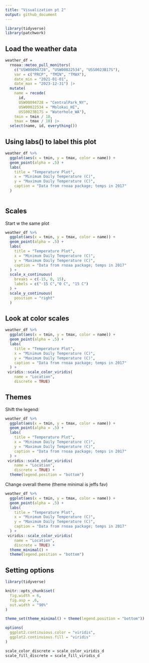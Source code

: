 ```yaml
---
title: "Visualization pt 2"
output: github_document
---
```


```r
library(tidyverse)
library(patchwork)
```

## Load the weather data 

```r
weather_df = 
  rnoaa::meteo_pull_monitors(
    c("USW00094728", "USW00022534", "USS0023B17S"),
    var = c("PRCP", "TMIN", "TMAX"), 
    date_min = "2021-01-01",
    date_max = "2023-12-31") |>
  mutate(
    name = recode(
      id, 
      USW00094728 = "CentralPark_NY", 
      USW00022534 = "Molokai_HI",
      USS0023B17S = "Waterhole_WA"),
    tmin = tmin / 10,
    tmax = tmax / 10) |>
  select(name, id, everything())

```

## Using labs() to label this plot
```r
weather_df %>% 
  ggplot(aes(x = tmin, y = tmax, color = name)) +
  geom_point(alpha = .5) +
  labs(
    title = "Temperature Plot",
    x = "Minimum Daily Temperature (C)",
    y = "Maximum Daily Temperature (C)",
    caption = "Data from rnoaa package; temps in 2017"
  )
  
```

## Scales 

Start w the same plot

```r
weather_df %>% 
  ggplot(aes(x = tmin, y = tmax, color = name)) +
  geom_point(alpha = .5) +
  labs(
    title = "Temperature Plot",
    x = "Minimum Daily Temperature (C)",
    y = "Maximum Daily Temperature (C)",
    caption = "Data from rnoaa package; temps in 2017"
  ) +
  scale_x_continuous(
    breaks = c(-15, 0, 15),
    labels = c("-15 C","0 C", "15 C")
  ) +
  scale_y_continuous(
    position = "right" 
  )
```

## Look at color scales 

```r
weather_df %>% 
  ggplot(aes(x = tmin, y = tmax, color = name)) +
  geom_point(alpha = .5) +
  labs(
    title = "Temperature Plot",
    x = "Minimum Daily Temperature (C)",
    y = "Maximum Daily Temperature (C)",
    caption = "Data from rnoaa package; temps in 2017"
  ) +
 viridis::scale_color_viridis(
    name = "Location",
    discrete = TRUE)
```

## Themes 

Shift the legend: 
```r
weather_df %>% 
  ggplot(aes(x = tmin, y = tmax, color = name)) +
  geom_point(alpha = .5) +
  labs(
    title = "Temperature Plot",
    x = "Minimum Daily Temperature (C)",
    y = "Maximum Daily Temperature (C)",
    caption = "Data from rnoaa package; temps in 2017"
  ) +
 viridis::scale_color_viridis(
    name = "Location",
    discrete = TRUE) +
  theme(legend.position = "bottom")
```

Change overall theme (theme minimal is jeffs fav)
```r
weather_df %>% 
  ggplot(aes(x = tmin, y = tmax, color = name)) +
  geom_point(alpha = .5) +
  labs(
    title = "Temperature Plot",
    x = "Minimum Daily Temperature (C)",
    y = "Maximum Daily Temperature (C)",
    caption = "Data from rnoaa package; temps in 2017"
  ) +
 viridis::scale_color_viridis(
    name = "Location",
    discrete = TRUE) +
  theme_minimal() +
  theme(legend.position = "bottom")
```

## Setting options

```r
library(tidyverse)

knitr::opts_chunk$set(
  fig.width = 6,
  fig.asp = .6,
  out.width = "90%"
)

theme_set(theme_minimal() + theme(legend.position = "bottom"))

options(
  ggplot2.continuious.color = "viridis",
  ggplot2.continuious.fill = "viridis"
)

scale_color_discrete = scale_color_viridis_d
scale_fill_discrete = scale_fill_viridis_d
```

